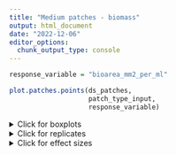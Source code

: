 ```yaml
---
title: "Medium patches - biomass"
output: html_document
date: "2022-12-06"
editor_options: 
  chunk_output_type: console
---
```


```r
response_variable = "bioarea_mm2_per_ml"
```

```r
plot.patches.points(ds_patches,
                    patch_type_input,
                    response_variable)
```

<details>
  <summary>Click for boxplots</summary>
```r
plot.patches.boxplots(patch_type_input,
                      response_variable)
```
</details>

<details>
  <summary>Click for replicates</summary>
```r
plot.patches.replicates(patch_type_input,
                        response_variable)
```
</details>

<details>
  <summary>Click for effect sizes</summary>
```r
plot.patches.points.ES(ds_patches_effect_size, 
                       patch_type_input,
                       paste0(response_variable, "_d"))
```
</details>